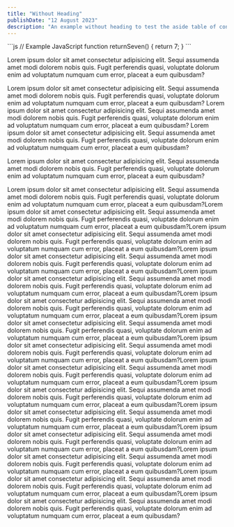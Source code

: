 ```yaml
---
title: "Without Heading"
publishDate: "12 August 2023"
description: "An example without heading to test the aside table of contents"
---
```



<PreHeader lang="javascript">
```js
// Example JavaScript
function returnSeven() {
	return 7;
}
```
</PreHeader>

Lorem ipsum dolor sit amet consectetur adipisicing elit. Sequi assumenda amet modi dolorem nobis quis. Fugit perferendis quasi, voluptate dolorum enim ad voluptatum numquam cum error, placeat a eum quibusdam?

Lorem ipsum dolor sit amet consectetur adipisicing elit. Sequi assumenda amet modi dolorem nobis quis. Fugit perferendis quasi, voluptate dolorum enim ad voluptatum numquam cum error, placeat a eum quibusdam?
Lorem ipsum dolor sit amet consectetur adipisicing elit. Sequi assumenda amet modi dolorem nobis quis. Fugit perferendis quasi, voluptate dolorum enim ad voluptatum numquam cum error, placeat a eum quibusdam?
Lorem ipsum dolor sit amet consectetur adipisicing elit. Sequi assumenda amet modi dolorem nobis quis. Fugit perferendis quasi, voluptate dolorum enim ad voluptatum numquam cum error, placeat a eum quibusdam?




Lorem ipsum dolor sit amet consectetur adipisicing elit. Sequi assumenda amet modi dolorem nobis quis. Fugit perferendis quasi, voluptate dolorum enim ad voluptatum numquam cum error, placeat a eum quibusdam?


Lorem ipsum dolor sit amet consectetur adipisicing elit. Sequi assumenda amet modi dolorem nobis quis. Fugit perferendis quasi, voluptate dolorum enim ad voluptatum numquam cum error, placeat a eum quibusdam?Lorem ipsum dolor sit amet consectetur adipisicing elit. Sequi assumenda amet modi dolorem nobis quis. Fugit perferendis quasi, voluptate dolorum enim ad voluptatum numquam cum error, placeat a eum quibusdam?Lorem ipsum dolor sit amet consectetur adipisicing elit. Sequi assumenda amet modi dolorem nobis quis. Fugit perferendis quasi, voluptate dolorum enim ad voluptatum numquam cum error, placeat a eum quibusdam?Lorem ipsum dolor sit amet consectetur adipisicing elit. Sequi assumenda amet modi dolorem nobis quis. Fugit perferendis quasi, voluptate dolorum enim ad voluptatum numquam cum error, placeat a eum quibusdam?Lorem ipsum dolor sit amet consectetur adipisicing elit. Sequi assumenda amet modi dolorem nobis quis. Fugit perferendis quasi, voluptate dolorum enim ad voluptatum numquam cum error, placeat a eum quibusdam?Lorem ipsum dolor sit amet consectetur adipisicing elit. Sequi assumenda amet modi dolorem nobis quis. Fugit perferendis quasi, voluptate dolorum enim ad voluptatum numquam cum error, placeat a eum quibusdam?Lorem ipsum dolor sit amet consectetur adipisicing elit. Sequi assumenda amet modi dolorem nobis quis. Fugit perferendis quasi, voluptate dolorum enim ad voluptatum numquam cum error, placeat a eum quibusdam?Lorem ipsum dolor sit amet consectetur adipisicing elit. Sequi assumenda amet modi dolorem nobis quis. Fugit perferendis quasi, voluptate dolorum enim ad voluptatum numquam cum error, placeat a eum quibusdam?Lorem ipsum dolor sit amet consectetur adipisicing elit. Sequi assumenda amet modi dolorem nobis quis. Fugit perferendis quasi, voluptate dolorum enim ad voluptatum numquam cum error, placeat a eum quibusdam?Lorem ipsum dolor sit amet consectetur adipisicing elit. Sequi assumenda amet modi dolorem nobis quis. Fugit perferendis quasi, voluptate dolorum enim ad voluptatum numquam cum error, placeat a eum quibusdam?Lorem ipsum dolor sit amet consectetur adipisicing elit. Sequi assumenda amet modi dolorem nobis quis. Fugit perferendis quasi, voluptate dolorum enim ad voluptatum numquam cum error, placeat a eum quibusdam?Lorem ipsum dolor sit amet consectetur adipisicing elit. Sequi assumenda amet modi dolorem nobis quis. Fugit perferendis quasi, voluptate dolorum enim ad voluptatum numquam cum error, placeat a eum quibusdam?Lorem ipsum dolor sit amet consectetur adipisicing elit. Sequi assumenda amet modi dolorem nobis quis. Fugit perferendis quasi, voluptate dolorum enim ad voluptatum numquam cum error, placeat a eum quibusdam?Lorem ipsum dolor sit amet consectetur adipisicing elit. Sequi assumenda amet modi dolorem nobis quis. Fugit perferendis quasi, voluptate dolorum enim ad voluptatum numquam cum error, placeat a eum quibusdam?Lorem ipsum dolor sit amet consectetur adipisicing elit. Sequi assumenda amet modi dolorem nobis quis. Fugit perferendis quasi, voluptate dolorum enim ad voluptatum numquam cum error, placeat a eum quibusdam?

